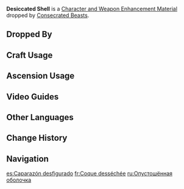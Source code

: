 {{Item Infobox
|id          = 112074
|image       = Item Desiccated Shell.png
|type        = Character and Weapon Enhancement Materials
|group       = Consecrated Beast Shells
|group2      = Elite Enemy Drops
|invCategory = Character Development Items
|quality     = 2
|description = The ruined shell of a [[Consecrated Beast]].<br />A tangible effigy to the grand calamity that devoured the lands of yore, usually only discovered in places few dare tread.
|source1     = Dropped by [[Consecrated Beasts]]
}}
'''Desiccated Shell''' is a [[Character and Weapon Enhancement Material]] dropped by [[Consecrated Beasts]].

==Dropped By==
{{Dropped By}}

==Craft Usage==
{{Craft Usage}}

==Ascension Usage==
{{Ascension Usage}}

==Video Guides==
{{EVT
|video1   = https://youtu.be/AkkjQ_G5fag
|caption1 = All Consecrated Beast locations in Genshin Impact
}}

==Other Languages==
{{Other Languages
|en      = Desiccated Shell
|zhs     = 残毁的横脊
|zhs_rm  = Cánhuǐ de Héngjǐ
|zht     = 殘毀的橫脊
|zht_rm  = Cánhuǐ de Héngjǐ
|zh_tl   = 
|ja      = 毀れた背骨
|ja_rm   = Kowareta Sebone
|ja_tl   = Broken Spine
|ko      = 부서진 갑골
|ko_tl   = Broken Shell-and-Bone
|es      = Caparazón desfigurado
|es_tl   = Disfigured Carapace
|fr      = Coque desséchée
|fr_tl   = Desiccated Shell
|ru      = Опустошённая оболочка
|ru_tl   = Devastated Shell
|th      = Desiccated Shell
|vi      = Xương Vụn Vỡ
|vi_tl   = 
|de      = Zertrümmertes Rückgrat
|de_tl   = Comminuted Spine
|id      = Desiccated Shell
|pt      = Casco Destruído
|pt_tl   = Destroyed Shell
|tr      = Kuru Kabuk
|tr_tl   = 
|it      = Ossa frantumate
|it_tl   = Fractured Bone
}}

==Change History==
{{Change History|3.4}}

==Navigation==
{{Development Item Navbox|Character and Weapon Enhancement Materials}}

[[es:Caparazón desfigurado]]
[[fr:Coque desséchée]]
[[ru:Опустошённая оболочка]]